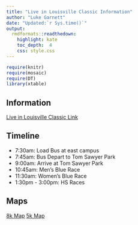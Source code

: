 ```yaml
---
title: "Live in Louisville Classic Information"
author: "Luke Garnett"
date: "Updated:`r Sys.time()`"
output:
  rmdformats::readthedown:
    highlight: kate
    toc_depth:  4
    css: style.css
---
```


```r
require(knitr)
require(mosaic)
require(DT)
library(xtable)
```

## Information

[Live in Louisville Classic Link](https://loucrosscountryclassic.com/faq)

## Timeline

- 7:30am: Load Bus at east campus
- 7:45am: Bus Depart to Tom Sawyer Park
- 9:00am: Arrive at Tom Sawyer Park
- 10:45am: Men's Blue Race
- 11:30am: Women's Blue Race
- 1:30pm - 3:00pm: HS Races

## Maps

[8k Map](https://loucrosscountryclassic.com/wp-content/uploads/2016/05/2017-08-06-Men-8K-Course-Color-Reduced.pdf)
[5k Map](https://loucrosscountryclassic.com/wp-content/uploads/2016/05/2018-Course-Map-XC-5K-reduced.pdf)